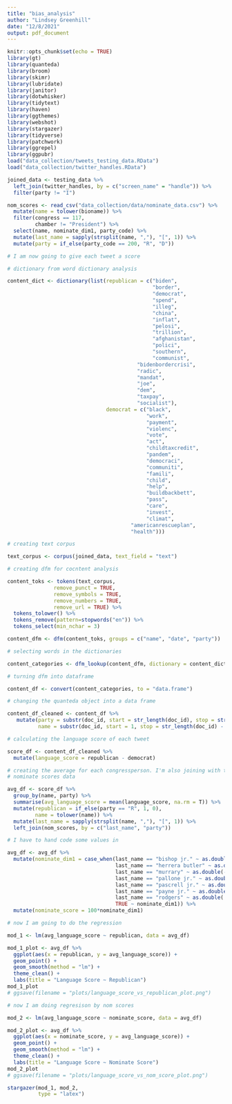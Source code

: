 ```yaml
---
title: "bias_analysis"
author: "Lindsey Greenhill"
date: "12/8/2021"
output: pdf_document
---
```


```r
knitr::opts_chunk$set(echo = TRUE)
library(gt)
library(quanteda)
library(broom)
library(skimr)
library(lubridate)
library(janitor)
library(dotwhisker)
library(tidytext)
library(haven)
library(ggthemes)
library(webshot)
library(stargazer)
library(tidyverse)
library(patchwork)
library(ggrepel)
library(ggpubr)
load("data_collection/tweets_testing_data.RData")
load("data_collection/twitter_handles.RData")

joined_data <- testing_data %>%
  left_join(twitter_handles, by = c("screen_name" = "handle")) %>%
  filter(party != "I")

nom_scores <- read_csv("data_collection/data/nominate_data.csv") %>%
  mutate(name = tolower(bioname)) %>%
  filter(congress == 117,
         chamber != "President") %>%
  select(name, nominate_dim1, party_code) %>%
  mutate(last_name = sapply(strsplit(name, ","), "[", 1)) %>%
  mutate(party = if_else(party_code == 200, "R", "D"))
```


```r

# I am now going to give each tweet a score

# dictionary from word dictionary analysis

content_dict <- dictionary(list(republican = c("biden",
                                               "border",
                                               "democrat",
                                               "spend",
                                               "illeg",
                                               "china",
                                               "inflat",
                                               "pelosi",
                                               "trillion",
                                               "afghanistan",
                                               "polici",
                                               "southern",
                                               "communist",
                                          "bidenbordercrisi",
                                          "radic",
                                          "mandat",
                                          "joe",
                                          "dem",
                                          "taxpay",
                                          "socialist"),
                                democrat = c("black",
                                             "work",
                                             "payment",
                                             "violenc",
                                             "vote",
                                             "act",
                                             "childtaxcredit",
                                             "pandem",
                                             "democraci",
                                             "communiti",
                                             "famili",
                                             "child",
                                             "help",
                                             "buildbackbett",
                                             "pass",
                                             "care",
                                             "invest",
                                             "climat",
                                        "americanrescueplan",
                                        "health")))

```


```r
# creating text corpus

text_corpus <- corpus(joined_data, text_field = "text")

# creating dfm for cocntent analysis

content_toks <- tokens(text_corpus,
               remove_punct = TRUE,
               remove_symbols = TRUE,
               remove_numbers = TRUE,
               remove_url = TRUE) %>%
  tokens_tolower() %>%
  tokens_remove(pattern=stopwords("en")) %>%
  tokens_select(min_nchar = 3)

content_dfm <- dfm(content_toks, groups = c("name", "date", "party"))

# selecting words in the dictionaries

content_categories <- dfm_lookup(content_dfm, dictionary = content_dict)

# turning dfm into dataframe

content_df <- convert(content_categories, to = "data.frame")

# changing the quanteda object into a data frame

content_df_cleaned <- content_df %>%
   mutate(party = substr(doc_id, start = str_length(doc_id), stop = str_length(doc_id)),
          name = substr(doc_id, start = 1, stop = str_length(doc_id) - 13))
```


```r

# calculating the language score of each tweet

score_df <- content_df_cleaned %>%
  mutate(language_score = republican - democrat)

# creating the average for each congressperson. I'm also joining with the
# nominate scores data

avg_df <- score_df %>%
  group_by(name, party) %>%
  summarise(avg_language_score = mean(language_score, na.rm = T)) %>%
  mutate(republican = if_else(party == "R", 1, 0),
         name = tolower(name)) %>%
  mutate(last_name = sapply(strsplit(name, ","), "[", 1)) %>%
  left_join(nom_scores, by = c("last_name", "party"))

# I have to hand code some values in

avg_df <- avg_df %>%
  mutate(nominate_dim1 = case_when(last_name == "bishop jr." ~ as.double(-.283),
                                   last_name == "herrera butler" ~ as.double(.352),
                                   last_name == "murrary" ~ as.double(-.352),
                                   last_name == "pallone jr." ~ as.double(-.404),
                                   last_name == "pascrell jr." ~ as.double(-.366),
                                   last_name == "payne jr." ~ as.double(-.518),
                                   last_name == "rodgers" ~ as.double(.424),
                                   TRUE ~ nominate_dim1)) %>%
  mutate(nominate_score = 100*nominate_dim1)

# now I am going to do the regression 

mod_1 <- lm(avg_language_score ~ republican, data = avg_df)

mod_1_plot <- avg_df %>%
  ggplot(aes(x = republican, y = avg_language_score)) +
  geom_point() +
  geom_smooth(method = "lm") +
  theme_clean() +
  labs(title = "Language Score ~ Republican")
mod_1_plot
# ggsave(filename = "plots/language_score_vs_republican_plot.png")

# now I am doing regresison by nom scores

mod_2 <- lm(avg_language_score ~ nominate_score, data = avg_df)

mod_2_plot <- avg_df %>%
  ggplot(aes(x = nominate_score, y = avg_language_score)) +
  geom_point() +
  geom_smooth(method = "lm") +
  theme_clean() +
  labs(title = "Language Score ~ Nominate Score")
mod_2_plot
# ggsave(filename = "plots/language_score_vs_nom_score_plot.png")

stargazer(mod_1, mod_2,
          type = "latex")
```

